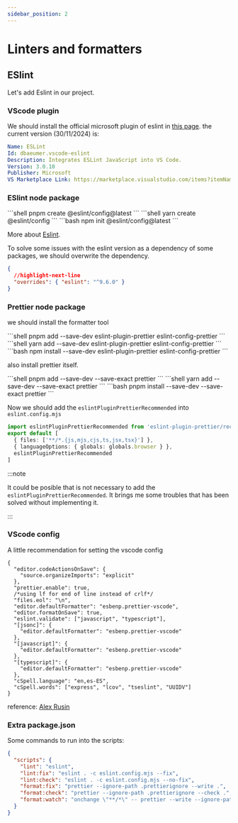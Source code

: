 ```yaml
---
sidebar_position: 2
---
```



# Linters and formatters

## ESlint

Let's add Eslint in our project.

### VScode plugin

We should install the official microsoft plugin of eslint in [this page](https://marketplace.visualstudio.com/items?itemName=dbaeumer.vscode-eslint).
the current version (30/11/2024) is:

```yaml
Name: ESLint
Id: dbaeumer.vscode-eslint
Description: Integrates ESLint JavaScript into VS Code.
Version: 3.0.10
Publisher: Microsoft
VS Marketplace Link: https://marketplace.visualstudio.com/items?itemName=dbaeumer.vscode-eslint
```

### ESlint node package

<Tabs>
  <TabItem value="pnpm" label="pnpm" default>
    ```shell pnpm create @eslint/config@latest ```
  </TabItem>
  <TabItem value="yarn" label="yarn">
    ```shell yarn create @eslint/config ```
  </TabItem>
  <TabItem value="npm" label="npm">
    ```bash npm init @eslint/config@latest ```
  </TabItem>
</Tabs>

More about [Eslint](https://eslint.org/docs/latest/use/getting-started).

To solve some issues with the eslint version as a dependency of some packages, we should
overwrite the dependency.

```json title="package.json"
{
  //highlight-next-line
  "overrides": { "eslint": "^9.6.0" }
}
```

### Prettier node package

we should install the formatter tool

<Tabs>
  <TabItem value="pnpm" label="pnpm" default>
    ```shell pnpm add --save-dev eslint-plugin-prettier eslint-config-prettier
    ```
  </TabItem>
  <TabItem value="yarn" label="yarn">
    ```shell yarn add --save-dev eslint-plugin-prettier eslint-config-prettier
    ```
  </TabItem>
  <TabItem value="npm" label="npm">
    ```bash npm install --save-dev eslint-plugin-prettier eslint-config-prettier
    ```
  </TabItem>
</Tabs>

also install prettier itself.

<Tabs>
  <TabItem value="pnpm" label="pnpm" default>
    ```shell pnpm add --save-dev --save-exact prettier ```
  </TabItem>
  <TabItem value="yarn" label="yarn">
    ```shell yarn add --save-dev --save-exact prettier ```
  </TabItem>
  <TabItem value="npm" label="npm">
    ```bash pnpm install --save-dev --save-exact prettier ```
  </TabItem>
</Tabs>

Now we should add the `eslintPluginPrettierRecommended` into `eslint.config.mjs`

```ts title="eslint.config.mjs" {5}
import eslintPluginPrettierRecommended from 'eslint-plugin-prettier/recommended'
export default [
  { files: ['**/*.{js,mjs,cjs,ts,jsx,tsx}'] },
  { languageOptions: { globals: globals.browser } },
  eslintPluginPrettierRecommended
]
```

:::note

It could be posible that is not necessary to add the `eslintPluginPrettierRecommended`.
It brings me some troubles that has been solved without implementing it.

:::

### VScode config

A little recommendation for setting the vscode config

```jsonc title=".vscode/settings.json"
{
  "editor.codeActionsOnSave": {
    "source.organizeImports": "explicit"
  },
  "prettier.enable": true,
  /*using lf for end of line instead of crlf*/
  "files.eol": "\n",
  "editor.defaultFormatter": "esbenp.prettier-vscode",
  "editor.formatOnSave": true,
  "eslint.validate": ["javascript", "typescript"],
  "[jsonc]": {
    "editor.defaultFormatter": "esbenp.prettier-vscode"
  },
  "[javascript]": {
    "editor.defaultFormatter": "esbenp.prettier-vscode"
  },
  "[typescript]": {
    "editor.defaultFormatter": "esbenp.prettier-vscode"
  },
  "cSpell.language": "en,es-ES",
  "cSpell.words": ["express", "lcov", "tseslint", "UUIDV"]
}
```

reference: [Alex Rusin](https://www.youtube.com/watch?v=GTDYsV5pyZU)

### Extra package.json

Some commands to run into the scripts:

```json title="package.json" showLineNumbers
{
  "scripts": {
    "lint": "eslint",
    "lint:fix": "eslint . -c eslint.config.mjs --fix",
    "lint:check": "eslint . -c eslint.config.mjs --no-fix",
    "format:fix": "prettier --ignore-path .prettierignore --write .",
    "format:check": "prettier --ignore-path .prettierignore --check .",
    "format:watch": "onchange \"**/*\" -- prettier --write --ignore-path .prettierignore --ignore-unknown {{changed}}"
  }
}
```
